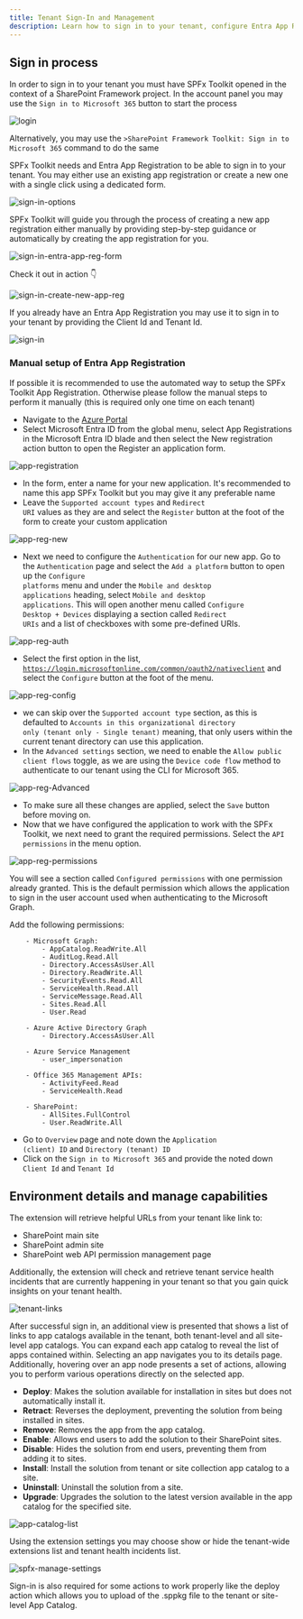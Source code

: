```yaml
---
title: Tenant Sign-In and Management
description: Learn how to sign in to your tenant, configure Entra App Registrations, and manage tenant capabilities using the SPFx Toolkit.
---
```


## Sign in process

In order to sign in to your tenant you must have SPFx Toolkit opened in the context of a SharePoint Framework project. In the account panel you may use the `Sign in to Microsoft 365` button to start the process

![login](../../../../../assets/images/login.png)

Alternatively, you may use the `>SharePoint Framework Toolkit: Sign in to Microsoft 365` command to do the same

SPFx Toolkit needs and Entra App Registration to be able to sign in to your tenant. You may either use an existing app registration or create a new one with a single click using a dedicated form. 

![sign-in-options](../../../../../assets/images/sign-in-options.png)


SPFx Toolkit will guide you through the process of creating a new app registration either manually by providing step-by-step guidance or automatically by creating the app registration for you.

![sign-in-entra-app-reg-form](../../../../../assets/images/sign-in-entra-app-reg-form.png)

Check it out in action 👇

![sign-in-create-new-app-reg](../../../../../assets/images/sign-in.gif)

If you already have an Entra App Registration you may use it to sign in to your tenant by providing the Client Id and Tenant Id.

![sign-in](../../../../../assets/images/sign-in-existing-app.gif)


### Manual setup of Entra App Registration

If possible it is recommended to use the automated way to setup the SPFx Toolkit App Registration.
Otherwise please follow the manual steps to perform it manually (this is required only one time on each tenant)

- Navigate to the [Azure Portal](https://portal.azure.com/)
- Select Microsoft Entra ID from the global menu, select App Registrations in the Microsoft Entra ID blade and then select the New registration action button to open the Register an application form.

![app-registration](../../../../assets/images/app-registration.png)

- In the form, enter a name for your new application. It's recommended to name this app SPFx Toolkit but you may give it any preferable name
- Leave the <code>Supported account types</code> and <code>Redirect URI</code> values as they are and select the <code>Register</code> button at the foot 
of the form to create your custom application

![app-reg-new](../../../../assets/images/app-reg-new.png)

- Next we need to configure the <code>Authentication</code> for our new app. Go to the <code>Authentication</code> page and select the <code>Add a platform</code> button to open up the <code>Configure platforms</code> menu and under the <code>Mobile and desktop applications</code> heading, select <code>Mobile and desktop applications</code>. This will open another menu called <code>Configure Desktop + Devices</code> displaying a section called <code>Redirect URIs</code> and a list of checkboxes with some pre-defined URIs.

![app-reg-auth](../../../../assets/images/app-reg-auth.png)

- Select the first option in the list, <code>https://login.microsoftonline.com/common/oauth2/nativeclient</code> and select the <code>Configure</code> button at the foot of the menu.

![app-reg-config](../../../../assets/images/app-reg-config.png)

- we can skip over the <code>Supported account type</code> section, as this is defaulted to <code>Accounts in this organizational directory only (tenant only - Single tenant)</code> meaning, that only users within the current tenant directory can use this application.
- In the <code>Advanced settings</code> section, we need to enable the <code>Allow public client flows</code> toggle, as we are using the <code>Device code flow</code> method to authenticate to our tenant using the CLI for Microsoft 365.

![app-reg-Advanced](../../../../assets/images/app-reg-advanced.png)

- To make sure all these changes are applied, select the <code>Save</code> button before moving on.
- Now that we have configured the application to work with the SPFx Toolkit, we next need to grant the required permissions. Select the <code>API permissions</code> in the menu option.

![app-reg-permissions](../../../../assets/images/app-reg-permissions.png)

You will see a section called <code>Configured permissions</code> with one permission already granted. This is the default permission which allows the application to sign in the user account used when authenticating to the Microsoft Graph.

Add the following permissions:

```
    - Microsoft Graph:
        - AppCatalog.ReadWrite.All
        - AuditLog.Read.All
        - Directory.AccessAsUser.All
        - Directory.ReadWrite.All
        - SecurityEvents.Read.All
        - ServiceHealth.Read.All
        - ServiceMessage.Read.All
        - Sites.Read.All
        - User.Read

    - Azure Active Directory Graph
        - Directory.AccessAsUser.All

    - Azure Service Management
        - user_impersonation

    - Office 365 Management APIs:
        - ActivityFeed.Read
        - ServiceHealth.Read

    - SharePoint:
        - AllSites.FullControl
        - User.ReadWrite.All
```
        
- Go to <code>Overview</code> page and note down the <code>Application (client) ID</code> and <code>Directory (tenant) ID</code>
- Click on the <code>Sign in to Microsoft 365</code> and provide the noted down <code>Client Id</code> and <code>Tenant Id</code>

## Environment details and manage capabilities 

The extension will retrieve helpful URLs from your tenant like link to: 

- SharePoint main site 
- SharePoint admin site
- SharePoint web API permission management page

Additionally, the extension will check and retrieve tenant service health incidents that are currently happening in your tenant so that you gain quick insights on your tenant health.

![tenant-links](../../../../../assets/images/tenant-links.png)

After successful sign in, an additional view is presented that shows a list of links to app catalogs available in the tenant, both tenant-level and all site-level app catalogs. You can expand each app catalog to reveal the list of apps contained within. Selecting an app navigates you to its details page. Additionally, hovering over an app node presents a set of actions, allowing you to perform various operations directly on the selected app.

- **Deploy**: Makes the solution available for installation in sites but does not automatically install it.
- **Retract**: Reverses the deployment, preventing the solution from being installed in sites.
- **Remove**: Removes the app from the app catalog.
- **Enable**: Allows end users to add the solution to their SharePoint sites.
- **Disable**: Hides the solution from end users, preventing them from adding it to sites.
- **Install**: Install the solution from tenant or site collection app catalog to a site.
- **Uninstall**: Uninstall the solution from a site.
- **Upgrade**: Upgrades the solution to the latest version available in the app catalog for the specified site.

![app-catalog-list](../../../../../assets/images/app-catalog-list.png)

Using the extension settings you may choose show or hide the tenant-wide extensions list and tenant health incidents list.

![spfx-manage-settings](../../../../assets/images/spfx-manage-settings.png)

Sign-in is also required for some actions to work properly like the deploy action which allows you to upload of the .sppkg file to the tenant or site-level App Catalog.

